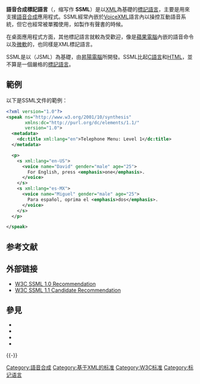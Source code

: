 {{noteTA|G1=IT}}

'''語音合成標記語言'''（{{lang-en|'''Speech Synthesis Markup Language'''}}，缩写作 '''SSML'''）是以[[XML|XML]]為基礎的[[標記語言|標記語言]]，主要是用來支援[[語音合成|語音合成]]應用程式。SSML經常內嵌於[[VoiceXML|VoiceXML]]語言內以操控互動語音系統，但它也經常被單獨使用，如製作有聲書的時候。

在桌面應用程式方面，其他標記語言就較為受歡迎，像是[[蘋果電腦|蘋果電腦]]內嵌的語音命令以及[[微軟|微軟]]的{{link-en|語音應用程序編程接口|Microsoft Speech API|SAPI}}，也同樣是XML標記語言。

SSML是以{{link-en|Java Speech Markup Language|Java Speech Markup Language}}（JSML）為基礎，由[[昇陽電腦|昇陽電腦]]所開發。SSML比起[[C語言|C語言]]和[[HTML|HTML]]，並不算是一個嚴格的[[標記語言|標記語言]]。

== 範例 ==
以下是SSML文件的範例：

<syntaxhighlight lang="xml">
<?xml version="1.0"?>
<speak ns="http://www.w3.org/2001/10/synthesis"
       xmlns:dc="http://purl.org/dc/elements/1.1/"
       version="1.0">
  <metadata>
    <dc:title xml:lang="en">Telephone Menu: Level 1</dc:title>
  </metadata>

  <p>
    <s xml:lang="en-US">
      <voice name="David" gender="male" age="25">
        For English, press <emphasis>one</emphasis>.
      </voice>
    </s>
    <s xml:lang="es-MX">
      <voice name="Miguel" gender="male" age="25">
        Para español, oprima el <emphasis>dos</emphasis>.
      </voice>
    </s>
  </p>

</speak>
</syntaxhighlight>

== 参考文献 ==
{{Reflist}}

== 外部链接 ==
* [http://www.w3.org/TR/2004/REC-speech-synthesis-20040907/  W3C SSML 1.0 Recommendation] {{Wayback|url=http://www.w3.org/TR/2004/REC-speech-synthesis-20040907/ |date=20210225131157 }}
* [http://www.w3.org/TR/speech-synthesis11/ W3C SSML 1.1 Candidate Recommendation] {{Wayback|url=http://www.w3.org/TR/speech-synthesis11/ |date=20210419010308 }}

== 參見 ==
* {{link-en|語音詞典規範|Pronunciation Lexicon Specification|語音詞典規範 (PLS)}}
* {{link-en|語音識別語法規範|Speech Recognition Grammar Specification|語音識別語法規範 (SRGS)}}
* {{link-en|語音識別的語義解釋|Semantic Interpretation for Speech Recognition|語音識別的語義解釋 (SISR)}}
* {{link-en|SABLE|SABLE}}

{{-}}
{{W3C规范和标准}}
{{語音合成}}

{{DEFAULTSORT:Speech Synthesis Markup Language}}
[[Category:語音合成|Category:語音合成]]
[[Category:基于XML的标准|Category:基于XML的标准]]
[[Category:W3C标准|Category:W3C标准]]
[[Category:标记语言|Category:标记语言]]